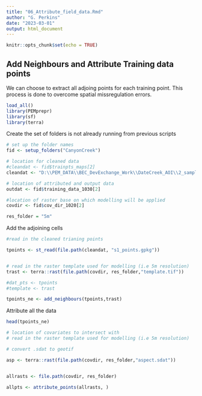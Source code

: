 ```yaml
---
title: "06_Attribute_field_data.Rmd"
author: "G. Perkins"
date: "2023-03-01"
output: html_document
---
```


```r
knitr::opts_chunk$set(echo = TRUE)
```

## Add Neighbours and Attribute Training data points

We can choose to extract all adjoing points for each training point. 
This process is done to overcome spatial missregulation errors. 


```r

load_all()
library(PEMprepr)
library(sf)
library(terra)

```

Create the set of folders is not already running from previous scripts

```r
# set up the folder names
fid <- setup_folders("CanyonCreek")

# location for cleaned data
#cleandat <- fid$trainpts_maps[2]
cleandat <- "D:\\PEM_DATA\\BEC_DevExchange_Work\\DateCreek_AOI\\2_sample_design\\stage1_StudyDesign\\training_pts"

# location of attributed and output data 
outdat <- fid$training_data_1030[2]

#location of raster base on which modelling will be applied
covdir <- fid$cov_dir_1020[2]

res_folder = "5m"

```

Add the adjoining cells 

```r
#read in the cleaned trianing points

tpoints <- st_read(file.path(cleandat, "s1_points.gpkg"))


# read in the raster template used for modelling (i.e 5m resolution)
trast <- terra::rast(file.path(covdir, res_folder,"template.tif"))

#dat_pts <- tpoints 
#template <- trast

tpoints_ne <- add_neighbours(tpoints,trast)


```

Attribute all the data 


```r

head(tpoints_ne)

# location of covariates to intersect with
# read in the raster template used for modelling (i.e 5m resolution)

# convert .sdat to geotif

asp <- terra::rast(file.path(covdir, res_folder,"aspect.sdat"))


allrasts <- file.path(covdir, res_folder)

allpts <- attribute_points(allrasts, ) 


```

